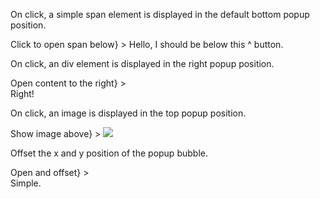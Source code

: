 
<Meta title="Overlays/Popup" component={Popup} />

On click, a simple span element is displayed in the default bottom popup position.

<Canvas>
	<Story name="Popup">
        <Popup 
			position="bottom"
			triggerContent={<Button>Click to open span below</Button>}
		>
			<span>Hello, I should be below this ^ button.</span>
		</Popup>
	</Story>
</Canvas>

On click, an div element is displayed in the right popup position.

<Canvas>
	<Story name="Positioned Right">
        <Popup 
			position="right"
			triggerContent={<div>Open content to the right</div>}
		>
			<div>Right!</div>
		</Popup>
	</Story>
</Canvas>

On click, an image is displayed in the top popup position.

<Canvas>
	<Story name="Image">
    	<Popup 
			position="top"
			triggerContent={<Button>Show image above</Button>}
		>
			<img src="https://getflywheel.com/wp-content/uploads/2017/06/php-7-small.png" style={{width: "100%"}} />
		</Popup>
	</Story>
</Canvas>

Offset the x and y position of the popup bubble.

<Canvas>
	<Story name="Offset">
        <Popup 
			offsetX="20px"
			offsetY="20px"
			position="right"
			triggerContent={<div>Open and offset</div>}
		>
			<div>Simple.</div>
		</Popup>
	</Story>
</Canvas>